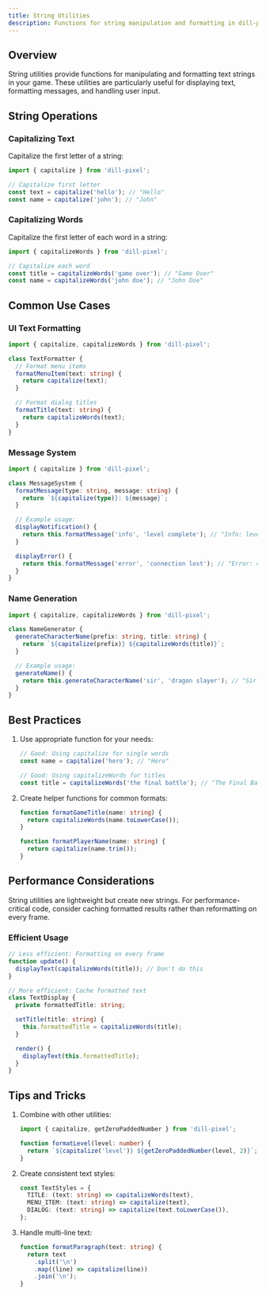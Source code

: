 ```yaml
---
title: String Utilities
description: Functions for string manipulation and formatting in dill-pixel
---
```



## Overview

String utilities provide functions for manipulating and formatting text strings in your game. These utilities are particularly useful for displaying text, formatting messages, and handling user input.

## String Operations

### Capitalizing Text

Capitalize the first letter of a string:

```ts
import { capitalize } from 'dill-pixel';

// Capitalize first letter
const text = capitalize('hello'); // "Hello"
const name = capitalize('john'); // "John"
```

### Capitalizing Words

Capitalize the first letter of each word in a string:

```ts
import { capitalizeWords } from 'dill-pixel';

// Capitalize each word
const title = capitalizeWords('game over'); // "Game Over"
const name = capitalizeWords('john doe'); // "John Doe"
```

## Common Use Cases

### UI Text Formatting

```ts
import { capitalize, capitalizeWords } from 'dill-pixel';

class TextFormatter {
  // Format menu items
  formatMenuItem(text: string) {
    return capitalize(text);
  }

  // Format dialog titles
  formatTitle(text: string) {
    return capitalizeWords(text);
  }
}
```

### Message System

```ts
import { capitalize } from 'dill-pixel';

class MessageSystem {
  formatMessage(type: string, message: string) {
    return `${capitalize(type)}: ${message}`;
  }

  // Example usage:
  displayNotification() {
    return this.formatMessage('info', 'level complete'); // "Info: level complete"
  }

  displayError() {
    return this.formatMessage('error', 'connection lost'); // "Error: connection lost"
  }
}
```

### Name Generation

```ts
import { capitalize, capitalizeWords } from 'dill-pixel';

class NameGenerator {
  generateCharacterName(prefix: string, title: string) {
    return `${capitalize(prefix)} ${capitalizeWords(title)}`;
  }

  // Example usage:
  generateName() {
    return this.generateCharacterName('sir', 'dragon slayer'); // "Sir Dragon Slayer"
  }
}
```

## Best Practices

1. Use appropriate function for your needs:

   ```ts
   // Good: Using capitalize for single words
   const name = capitalize('hero'); // "Hero"

   // Good: Using capitalizeWords for titles
   const title = capitalizeWords('the final battle'); // "The Final Battle"
   ```

2. Create helper functions for common formats:

   ```ts
   function formatGameTitle(name: string) {
     return capitalizeWords(name.toLowerCase());
   }

   function formatPlayerName(name: string) {
     return capitalize(name.trim());
   }
   ```

## Performance Considerations

<Aside title="Optimization" type="tip">
  String utilities are lightweight but create new strings. For performance-critical code, consider caching formatted
  results rather than reformatting on every frame.
</Aside>

### Efficient Usage

```ts
// Less efficient: Formatting on every frame
function update() {
  displayText(capitalizeWords(title)); // Don't do this
}

// More efficient: Cache formatted text
class TextDisplay {
  private formattedTitle: string;

  setTitle(title: string) {
    this.formattedTitle = capitalizeWords(title);
  }

  render() {
    displayText(this.formattedTitle);
  }
}
```

## Tips and Tricks

1. Combine with other utilities:

   ```ts
   import { capitalize, getZeroPaddedNumber } from 'dill-pixel';

   function formatLevel(level: number) {
     return `${capitalize('level')} ${getZeroPaddedNumber(level, 2)}`;
   }
   ```

2. Create consistent text styles:

   ```ts
   const TextStyles = {
     TITLE: (text: string) => capitalizeWords(text),
     MENU_ITEM: (text: string) => capitalize(text),
     DIALOG: (text: string) => capitalize(text.toLowerCase()),
   };
   ```

3. Handle multi-line text:
   ```ts
   function formatParagraph(text: string) {
     return text
       .split('\n')
       .map((line) => capitalize(line))
       .join('\n');
   }
   ```
